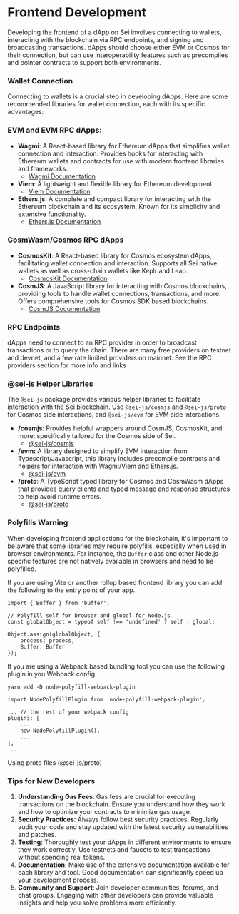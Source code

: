 # Frontend Development

Developing the frontend of a dApp on Sei involves connecting to wallets, interacting with the blockchain via RPC endpoints, and signing and broadcasting transactions. dApps should choose either EVM or Cosmos for their connection, but can use interoperability features such as precompiles and pointer contracts to support both environments.

### Wallet Connection

Connecting to wallets is a crucial step in developing dApps. Here are some recommended libraries for wallet connection, each with its specific advantages:

### EVM and EVM RPC dApps:

- **Wagmi**: A React-based library for Ethereum dApps that simplifies wallet connection and interaction. Provides hooks for interacting with Ethereum wallets and contracts for use with modern frontend libraries and frameworks.
  - [Wagmi Documentation](https://wagmi.sh/)
- **Viem**: A lightweight and flexible library for Ethereum development.
  - [Viem Documentation](https://viem.sh/docs/getting-started)
- **Ethers.js**: A complete and compact library for interacting with the Ethereum blockchain and its ecosystem. Known for its simplicity and extensive functionality.
  - [Ethers.js Documentation](https://docs.ethers.io/v6/)

### CosmWasm/Cosmos RPC dApps

- **CosmosKit**: A React-based library for Cosmos ecosystem dApps, facilitating wallet connection and interaction. Supports all Sei native wallets as well as cross-chain wallets like Keplr and Leap.
  - [CosmosKit Documentation](https://github.com/cosmology-tech/cosmos-kit)
- **CosmJS**: A JavaScript library for interacting with Cosmos blockchains, providing tools to handle wallet connections, transactions, and more. Offers comprehensive tools for Cosmos SDK based blockchains.
  - [CosmJS Documentation](https://cosmos.github.io/cosmjs/)

### RPC Endpoints

dApps need to connect to an RPC provider in order to broadcast transactions or to query the chain. There are many free providers on testnet and devnet, and a few rate limited providers on mainnet. See the RPC providers section for more info and links

### @sei-js Helper Libraries

The `@sei-js` package provides various helper libraries to facilitate interaction with the Sei blockchain. Use `@sei-js/cosmjs` and `@sei-js/proto` for Cosmos side interactions, and `@sei-js/evm` for EVM side interactions.

- **/cosmjs**: Provides helpful wrappers around CosmJS, CosmosKit, and more; specifically tailored for the Cosmos side of Sei.
  - [@sei-js/cosmjs](https://www.npmjs.com/package/@sei-js/cosmjs)
- **/evm:** A library designed to simplify EVM interaction from Typescript/Javascript, this library includes precompile contracts and helpers for interaction with Wagmi/Viem and Ethers.js.
  - [@sei-js/evm](https://www.npmjs.com/package/@sei-js/evm)
- **/proto**: A TypeScript typed library for Cosmos and CosmWasm dApps that provides query clients and typed message and response structures to help avoid runtime errors.
  - [@sei-js/proto](https://www.npmjs.com/package/@sei-js/proto)

### Polyfills Warning

When developing frontend applications for the blockchain, it's important to be aware that some libraries may require polyfills, especially when used in browser environments. For instance, the `Buffer` class and other Node.js-specific features are not natively available in browsers and need to be polyfilled.

If you are using Vite or another rollup based frontend library you can add the following to the entry point of your app.

```tsx
import { Buffer } from 'buffer';

// Polyfill self for browser and global for Node.js
const globalObject = typeof self !== 'undefined' ? self : global;

Object.assign(globalObject, {
	process: process,
	Buffer: Buffer
});
```

If you are using a Webpack based bundling tool you can use the following plugin in you Webpack config.

```
yarn add -D node-polyfill-webpack-plugin
```

```tsx
import NodePolyfillPlugin from 'node-polyfill-webpack-plugin';

... // the rest of your webpack config
plugins: [
    ...
    new NodePolyfillPlugin(),
    ...
],
...
```

Using proto files (@sei-js/proto)

### Tips for New Developers

1. **Understanding Gas Fees**: Gas fees are crucial for executing transactions on the blockchain. Ensure you understand how they work and how to optimize your contracts to minimize gas usage.
2. **Security Practices**: Always follow best security practices. Regularly audit your code and stay updated with the latest security vulnerabilities and patches.
3. **Testing**: Thoroughly test your dApps in different environments to ensure they work correctly. Use testnets and faucets to test transactions without spending real tokens.
4. **Documentation**: Make use of the extensive documentation available for each library and tool. Good documentation can significantly speed up your development process.
5. **Community and Support**: Join developer communities, forums, and chat groups. Engaging with other developers can provide valuable insights and help you solve problems more efficiently.
